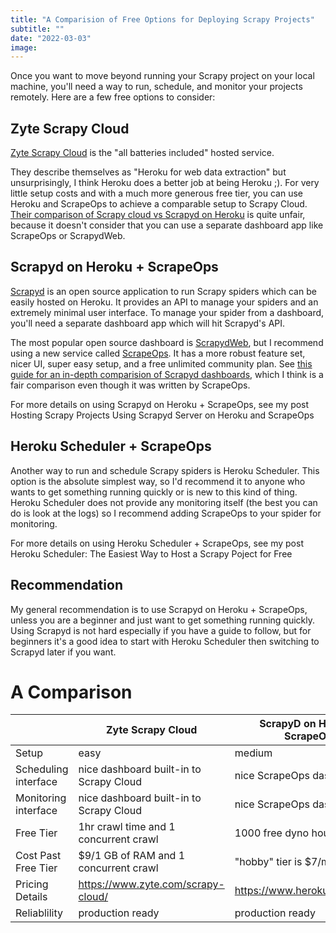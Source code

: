 ```yaml
---
title: "A Comparision of Free Options for Deploying Scrapy Projects"
subtitle: ""
date: "2022-03-03"
image:
---
```


Once you want to move beyond running your Scrapy project on your local machine, you'll need a way to run, schedule, and monitor your projects remotely. Here are a few free options to consider:

## Zyte Scrapy Cloud

[Zyte Scrapy Cloud](https://www.zyte.com/scrapy-cloud/) is the "all batteries included" hosted service. 

They describe themselves as "Heroku for web data extraction" but unsurprisingly, I think Heroku does a better job at being Heroku ;). For very little setup costs and with a much more generous free tier, you can use Heroku and ScrapeOps to achieve a comparable setup to Scrapy Cloud. [Their comparison of Scrapy cloud vs Scrapyd on Heroku](https://support.zyte.com/support/solutions/articles/22000216178-scrapy-cloud-vs-scrapyd-using-heroku-) is quite unfair, because it doesn't consider that you can use a separate dashboard app like ScrapeOps or ScrapydWeb.

## Scrapyd on Heroku + ScrapeOps

[Scrapyd](https://scrapyd.readthedocs.io/en/stable/) is an open source application to run Scrapy spiders which can be easily hosted on Heroku. It provides an API to manage your spiders and an extremely minimal user interface. To manage your spider from a dashboard, you'll need a separate dashboard app which will hit Scrapyd's API. 

The most popular open source dashboard is [ScrapydWeb](https://github.com/my8100/scrapydweb), but I recommend using a new service called [ScrapeOps](https://scrapeops.io/). It has a more robust feature set, nicer UI, super easy setup, and a free unlimited community plan. See [this guide for an in-depth comparision of Scrapyd dashboards](https://scrapeops.io/python-scrapy-playbook/best-scrapyd-dashboards-ui/), which I think is a fair comparison even though it was written by ScrapeOps.

For more details on using Scrapyd on Heroku + ScrapeOps, see my post <Link to="/digital-garden/scrapyd-on-heroku-and-scrapeops">Hosting Scrapy Projects Using Scrapyd Server on Heroku and ScrapeOps</Link>

## Heroku Scheduler + ScrapeOps

Another way to run and schedule Scrapy spiders is Heroku Scheduler. This option is the absolute simplest way, so I'd recommend it to anyone who wants to get something running quickly or is new to this kind of thing. Heroku Scheduler does not provide any monitoring itself (the best you can do is look at the logs) so I recommend adding ScrapeOps to your spider for monitoring. 

For more details on using Heroku Scheduler + ScrapeOps, see my post <Link to="/digital-garden/scrapy-heroku-scheduler">Heroku Scheduler: The Easiest Way to Host a Scrapy Poject for Free</Link>

## Recommendation

My general recommendation is to use Scrapyd on Heroku + ScrapeOps, unless you are a beginner and just want to get something running quickly. Using Scrapyd is not hard especially if you have a guide to follow, but for beginners it's a good idea to start with Heroku Scheduler then switching to Scrapyd later if you want.

# A Comparison

<div class="table-scroll-wrapper" markdown="block">

| | Zyte Scrapy Cloud            | ScrapyD on Heroku + ScrapeOps  | Heroku Scheduler + ScrapeOps |
---                 | ---                                   | ---                            | --- |
Setup               | easy                                  | medium                         | easy |
Scheduling interface| nice dashboard built-in to Scrapy Cloud     | nice ScrapeOps dashboard   | Heroku scheduler UI gets the job done but it's not great |
Monitoring interface| nice dashboard built-in to Scrapy Cloud    | nice ScrapeOps dashboard   | nice ScrapeOps dashboard |
Free Tier           | 1hr crawl time and 1 concurrent crawl | 1000 free dyno hours / month   | 1000 free dyno hours / month |
Cost Past Free Tier | $9/1 GB of RAM and 1 concurrent crawl | "hobby" tier is $7/month/dyno  | "hobby" tier is $7/month/dyno |
Pricing Details     | https://www.zyte.com/scrapy-cloud/    | https://www.heroku.com/pricing | https://www.heroku.com/pricing |
Reliablility        | production ready                      | production ready               | not production ready |
</div> 

